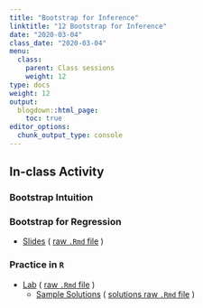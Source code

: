 ```yaml
---
title: "Bootstrap for Inference"
linktitle: "12 Bootstrap for Inference"
date: "2020-03-04"
class_date: "2020-03-04"
menu:
  class:
    parent: Class sessions
    weight: 12
type: docs
weight: 12
output:
  blogdown::html_page:
    toc: true
editor_options: 
  chunk_output_type: console
---
```


## In-class Activity

### Bootstrap Intuition

### Bootstrap for Regression
- [Slides](http://sds291.netlify.com/12/12_Lecture_Slides.html) ( [raw `.Rmd` file](http://sds291.netlify.com/12/12_Lecture_Slides.rmd) )

### Practice in `R`
- [Lab](http://sds291.netlify.com/12/Day12_InClassLab.html) ( [raw `.Rmd` file](http://sds291.netlify.com/12/Day12_InClassLab.rmd) )
    - [Sample Solutions](http://sds291.netlify.com/12/Day12_InClassLab_Answers_AndCautionforHW.html) ( [solutions raw `.Rmd` file](http://sds291.netlify.com/12/Day12_InClassLab_Answers_AndCautionforHW.rmd) )